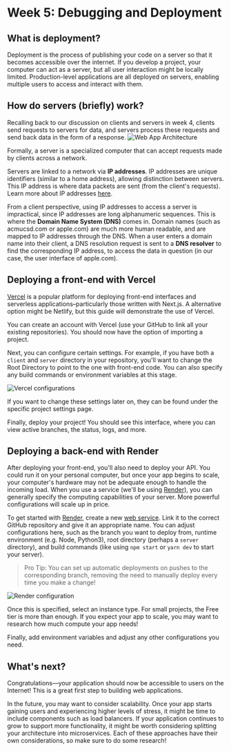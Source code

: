 # Week 5: Debugging and Deployment

## What is deployment?

Deployment is the process of publishing your code on a server so that it becomes accessible over the internet. If you develop a project, your computer can act as a server, but all user interaction might be locally limited. Production-level applications are all deployed on servers, enabling multiple
users to access and interact with them.

## How do servers (briefly) work?

Recalling back to our discussion on clients and servers in week 4, clients send requests to servers for data, and servers process these requests and send back data in the form of a response.
![Web App Architecture](pages/hack-school/images/webapparch.png)

Formally, a server is a specialized computer that can accept requests made by clients across a network.

Servers are linked to a network via **IP addresses**. IP addresses are unique identifiers (similar to a home address), allowing distinction between servers. This IP address is where data packets are sent (from the client's requests). Learn more about
IP addresses [here](https://en.wikipedia.org/wiki/IP_address).

From a client perspective, using IP addresses to access a server is impractical, since IP addresses are long alphanumeric sequences. This is where the **Domain Name System (DNS)** comes in.
Domain names (such as acmucsd.com or apple.com) are much more human readable, and are mapped to IP addresses through the DNS. When a user enters a domain name into their client, a DNS resolution request is sent to
a **DNS resolver** to find the corresponding IP address, to access the data in question (in our case, the user interface of apple.com).

## Deploying a front-end with Vercel

[Vercel](https://vercel.com) is a popular platform for deploying front-end interfaces and serverless applications–particularly those written with Next.js. A alternative option might be Netlify, but this guide will 
demonstrate the use of Vercel.

You can create an account with Vercel (use your GitHub to link all your existing repositories). You should now have the option of importing a project.

Next, you can configure certain settings. For example, if you have both a `client` and `server` directory in your repository, you'll want to change the
Root Directory to point to the one with front-end code. You can also specify any build commands or environment variables at this stage.

![Vercel configurations](pages/hack-school/images/vercel_config.png)


If you want to change these settings later on, they can be found under the specific project settings page.

Finally, deploy your project! You should see this interface, where you can view active branches, the status, logs, and more.



## Deploying a back-end with Render

After deploying your front-end, you'll also need to deploy your API. You could run it on your personal computer, but once your app begins to scale, your computer's hardware
may not be adequate enough to handle the incoming load. When you use a service (we'll be using [Render](https://render.com)), you can generally specify the computing 
capabilities of your server. More powerful configurations will scale up in price.

To get started with [Render](https://render.com), create a new [web service](https://dashboard.render.com/create?type=web). Link it to the correct GitHub repository and give it an appropriate name. You can adjust
configurations here, such as the branch you want to deploy from, runtime environment (e.g. Node, Python3), root directory (perhaps a `server` directory), and
build commands (like using `npm start` or `yarn dev` to start your server).

> Pro Tip: You can set up automatic deployments on pushes to the corresponding branch, removing the need to manually deploy every time you make a change!

![Render configuration](pages/hack-school/images/render_config.png)

Once this is specified, select an instance type. For small projects, the Free tier is more than enough. If you expect your app to scale, you may want to research
how much compute your app needs!

Finally, add environment variables and adjust any other configurations you need.


## What's next?

Congratulations––your application should now be accessible to users on the Internet! This is a great first step to building web applications.

In the future, you may want to consider scalability. Once your app starts gaining users and experiencing higher levels of stress, it might be time to include components such as
load balancers. If your application continues to grow to support more functionality, it might be worth considering splitting your architecture into microservices. Each of these approaches have their 
own considerations, so make sure to do some research!




